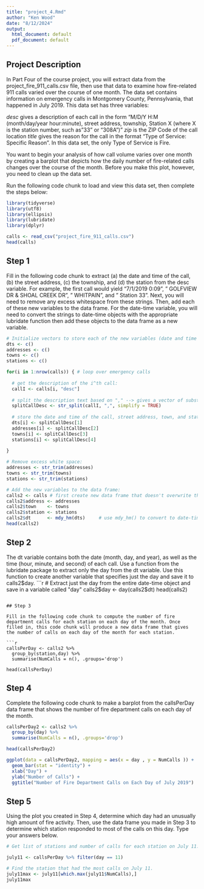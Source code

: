```yaml
---
title: "project_4.Rmd"
author: "Ken Wood"
date: "8/12/2024"
output:
  html_document: default
  pdf_document: default
---
```


## Project Description

In Part Four of the course project, you will extract data from the project_fire_911_calls.csv file, then use that data to examine how fire-related 911 calls varied over the course of one month. The data set contains information on emergency calls in Montgomery County, Pennsylvania, that happened in July 2019. This data set has three variables:

*desc* gives a description of each call in the form "M/D/Y H:M (month/day/year hour:minute), street address, township, Station X (where X is the station number, such as "33" or "308A")"
*zip* is the ZIP Code of the call location
*title* gives the reason for the call in the format "Type of Service: Specific Reason". In this data set, the only Type of Service is Fire.

You want to begin your analysis of how call volume varies over one month by creating a barplot that depicts how the daily number of fire-related calls changes over the course of the month. Before you make this plot, however, you need to clean up the data set. 

Run the following code chunk to load and view this data set, then complete the steps below:

```r
library(tidyverse)
library(utf8)
library(ellipsis)
library(lubridate)
library(dplyr)

calls <- read_csv("project_fire_911_calls.csv")
head(calls)
```


## Step 1

Fill in the following code chunk to extract (a) the date and time of the call, (b) the street address, (c) the township, and (d) the station from the desc variable. For example, the first call would yield "7/1/2019 0:09", " GOLFVIEW DR & SHOAL CREEK DR", " WHITPAIN", and " Station 33". Next, you will need to remove any excess whitespace from these strings. Then, add each of these new variables to the data frame. For the date-time variable, you will need to convert the strings to date-time objects with the appropriate lubridate function then add these objects to the data frame as a new variable.

```r
# Initialize vectors to store each of the new variables (date and time of call, street address, town, station)
dts <- c()
addresses <- c()
towns <- c()
stations <- c()

for(i in 1:nrow(calls)) { # loop over emergency calls
  
  # get the description of the i^th call:
  callI <- calls[i, "desc"] 
  
  # split the description text based on "," --> gives a vector of substrings:
  splitCallDesc <- str_split(callI, ",", simplify = TRUE) 
  
  # store the date and time of the call, street address, town, and station:
  dts[i] <- splitCallDesc[1]
  addresses[i] <- splitCallDesc[2]
  towns[i] <- splitCallDesc[3]
  stations[i] <- splitCallDesc[4]
  
}

# Remove excess white space:
addresses <- str_trim(addresses)
towns <- str_trim(towns)
stations <- str_trim(stations)

# Add the new variables to the data frame:
calls2 <- calls # first create new data frame that doesn't overwrite the original
calls2$address <- addresses
calls2$town    <- towns
calls2$station <- stations
calls2$dt      <- mdy_hm(dts)     # use mdy_hm() to convert to date-time object since have the MONTH/DAY/YEAR HOUR:MINUTE
head(calls2)
```

## Step 2

The dt variable contains both the date (month, day, and year), as well as the time (hour, minute, and second) of each call. Use a function from the lubridate package to extract only the day from the dt variable. Use this function to create another variable that specifies just the day and save it to calls2$day. 
```r
# Extract just the day from the entire date-time object and save in a variable called "day"
calls2$day <- day(calls2$dt)
head(calls2)
```

## Step 3

Fill in the following code chunk to compute the number of fire department calls for each station on each day of the month. Once filled in, this code chunk will produce a new data frame that gives the number of calls on each day of the month for each station. 

```r

callsPerDay <- calls2 %>% 
  group_by(station,day) %>%
  summarise(NumCalls = n(), .groups='drop') 

head(callsPerDay)
```

## Step 4

Complete the following code chunk to make a barplot from the callsPerDay data frame that shows the number of fire department calls on each day of the month.

```r
callsPerDay2 <- calls2 %>% 
  group_by(day) %>%
  summarise(NumCalls = n(), .groups='drop') 

head(callsPerDay2)
```


```r

ggplot(data = callsPerDay2, mapping = aes(x = day , y = NumCalls )) + 
  geom_bar(stat = "identity") +
  xlab("Day") +
  ylab("Number of Calls") +
  ggtitle("Number of Fire Department Calls on Each Day of July 2019")
```
## Step 5

Using the plot you created in Step 4, determine which day had an unusually high amount of fire activity. Then, use the data frame you made in Step 3 to determine which station responded to most of the calls on this day. Type your answers below.

```r

# Get list of stations and number of calls for each station on July 11.

july11 <- callsPerDay %>% filter(day == 11)

# Find the station that had the most calls on July 11.
july11max <- july11[which.max(july11$NumCalls),]
july11max

```

